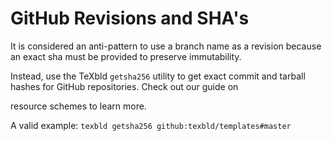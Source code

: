 
<Docs />

# GitHub Revisions and SHA's

It is considered an anti-pattern to use a branch name as a revision because an exact
sha must be provided to preserve immutability.

Instead, use the TeXbld `getsha256` utility to get exact commit and tarball
hashes for GitHub repositories. Check out our guide on 
<Link href="./resource">resource schemes</Link> 
to learn more.

A valid example: `texbld getsha256 github:texbld/templates#master`